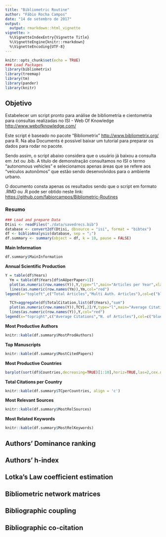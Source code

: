 ```yaml
---
title: "Bibliometric Routine"
author: "Fábio Rocha Campos"
date: "14 de setembro de 2017"
output:
  output: rmarkdown::html_vignette
vignette: >
  %\VignetteIndexEntry{Vignette Title}
  %\VignetteEngine{knitr::rmarkdown}
  %\VignetteEncoding{UTF-8}
---
```


```r
knitr::opts_chunk$set(echo = TRUE)
### Load Packages
library(bibliometrix)
library(treemap)
library(tm)
library(pander)
library(knitr)
```

## Objetivo

Estabelecer um script pronto para análise de bibliometria e cientometria para consultas realizadas no ISI - Web Of Knowledge <http://www.webofknowledge.com/>

Este script é baseado no pacote "Bibliometrix" <http://www.bibliometrix.org/> para R. Na aba Documents é possível baixar um tutorial para preparar os dados para rodar no pacote. 

Sendo assim, o script abaixo considera que o usuário já baixou a consulta em .txt ou .bib. 
A título de demonstração consultamos no ISI o termo "autonomous vehicles" e selecionamos apenas áreas que se refere aos "veículos autonômos" que estão sendo desenvolvidos para o ambiente urbano. 

O documento consta apenas os resultados sendo que o script em formato .RMD ou .R pode ser obtido neste link: <https://github.com/fabiorcampos/Bibliometric-Routines>

### Resumo

```r
### Load and prepare Data
Dtisi <- readFiles("./data/savedrecs.bib")
database <- convert2df(Dtisi, dbsource = "isi", format = "bibtex")
df <- biblioAnalysis(database, sep = ";")
df.summary <- summary(object = df, k = 10, pause = FALSE)
```

**Main Information**

```r
df.summary$MainInformation
```


**Annual Scientific Production**

```r
Y = table(df$Years)
  Ym = table(df$Years[df$nAUperPaper>1])
  plot(as.numeric(row.names(Y)),Y,type="l",main="Articles per Year",xlab="Year",ylab="Number of Articles",col="blue")
  lines(as.numeric(row.names(Ym)),Ym,col="red")
legend(x="topleft",c("Total Articles","Multi Auth. Articles"),col=c("blue","red"),lty = c(1, 1),cex=0.8,bty="n")

  TCY=aggregate(df$TotalCitation,list(df$Years),"sum")
  plot(as.numeric(row.names(Y)),TCY[,2]/Y,type="l",main="Average Citations per Article",xlab="Year",ylab="Average Citations",col="blue")
  lines(as.numeric(row.names(Y)),Y,col="red")
legend(x="topright",c("Average Citations","N. of Articles"),col=c("blue","red"),lty = c(1, 1),cex=0.6,bty="n")
```


**Most Productive Authors**

```r
knitr::kable(df.summary$MostProdAuthors)
```

**Top Manuscripts**

```r
knitr::kable(df.summary$MostCitedPapers)
```

**Most Productive Countries**

```r
barplot(sort(df$Countries,decreasing=TRUE)[1:10],horiz=TRUE,las=2,cex.names=0.6,main="Most Productive Countries",xlab="Articles", col = "blue")
```

**Total Citations per Country**

```r
knitr::kable(df.summary$TCperCountries, align = 'c')
```

**Most Relevant Sources**

```r
knitr::kable(df.summary$MostRelSources)
```

**Most Related Keywords**

```r
knitr::kable(df.summary$MostRelKeywords)
```

## Authors' Dominance ranking

## Authors' h-index

## Lotka's Law coefficient estimation

## Bibliometric network matrices

## Bibliographic coupling

## Bibliographic co-citation
